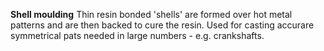 '''Shell moulding'''
Thin resin bonded 'shells' are formed over hot metal patterns and are then backed to cure the resin. Used for casting accurare symmetrical pats needed in large numbers - e.g. crankshafts.
